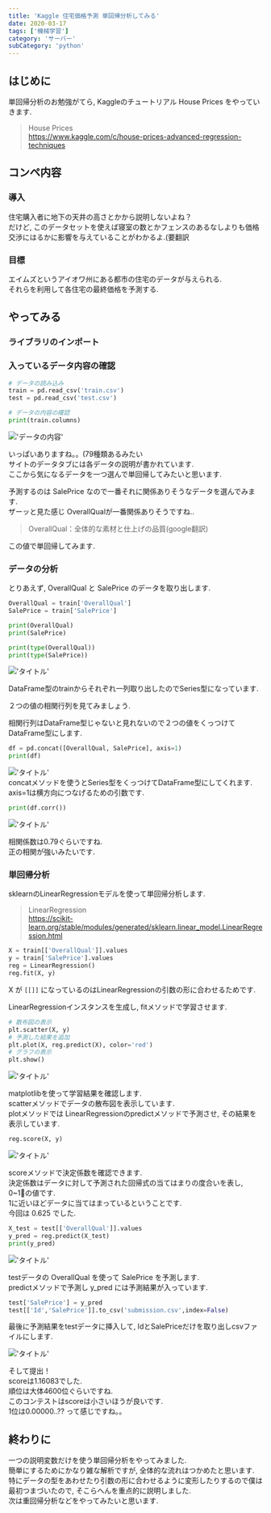 ```yaml
---
title: 'Kaggle 住宅価格予測 単回帰分析してみる'
date: 2020-03-17
tags: ['機械学習']
category: 'サーバー'
subCategory: 'python'
---
```


## はじめに

単回帰分析のお勉強がてら, Kaggleのチュートリアル House Prices をやっていきます.

> House Prices\
> https://www.kaggle.com/c/house-prices-advanced-regression-techniques

## コンペ内容

### 導入

住宅購入者に地下の天井の高さとかから説明しないよね？\
だけど, このデータセットを使えば寝室の数とかフェンスのあるなしよりも価格交渉にはるかに影響を与えていることがわかるよ.(要翻訳

### 目標

エイムズというアイオワ州にある都市の住宅のデータが与えられる.\
それらを利用して各住宅の最終価格を予測する.

## やってみる

### ライブラリのインポート

### 入っているデータ内容の確認

```python
# データの読み込み
train = pd.read_csv('train.csv')
test = pd.read_csv('test.csv')

# データの内容の確認
print(train.columns)
```

!['データの内容'](https://i.gyazo.com/42d4cc475318a7459d2633e9ce2868cb.png)

いっぱいありますね。。(79種類あるみたい\
サイトのデータタブには各データの説明が書かれています.\
ここから気になるデータを一つ選んで単回帰してみたいと思います.

予測するのは SalePrice なので一番それに関係ありそうなデータを選んでみます.\
ザーッと見た感じ OverallQualが一番関係ありそうですね..

> OverallQual：全体的な素材と仕上げの品質(google翻訳)

この値で単回帰してみます.

### データの分析

とりあえず, OverallQual と SalePrice のデータを取り出します.

```python
OverallQual = train['OverallQual']
SalePrice = train['SalePrice']

print(OverallQual)
print(SalePrice)

print(type(OverallQual))
print(type(SalePrice))
```

!['タイトル'](https://i.gyazo.com/e4ed77d9eb3441ad755842042832f7d3.png)

DataFrame型のtrainからそれぞれ一列取り出したのでSeries型になっています.

２つの値の相関行列を見てみましょう.

相関行列はDataFrame型じゃないと見れないので２つの値をくっつけてDataFrame型にします.

```python
df = pd.concat([OverallQual, SalePrice], axis=1)
print(df)
```

!['タイトル'](https://i.gyazo.com/40bbf637e932fa53f673b8b1c3922091.png)\
concatメソッドを使うとSeries型をくっつけてDataFrame型にしてくれます.\
axis=1は横方向につなげるための引数です.

```python
print(df.corr())
```

!['タイトル'](https://i.gyazo.com/829f1bd4f4c2280c1c116ac9fe01e5af.png)

相関係数は0.79ぐらいですね.\
正の相関が強いみたいです.

### 単回帰分析

sklearnのLinearRegressionモデルを使って単回帰分析します.

> LinearRegression\
> https://scikit-learn.org/stable/modules/generated/sklearn.linear_model.LinearRegression.html

```python
X = train[['OverallQual']].values
y = train['SalePrice'].values
reg = LinearRegression()
reg.fit(X, y)
```

X が `[[]]` になっているのはLinearRegressionの引数の形に合わせるためです.

LinearRegressionインスタンスを生成し, fitメソッドで学習させます.

```python
# 散布図の表示
plt.scatter(X, y)
# 予測した結果を追加
plt.plot(X, reg.predict(X), color='red')
# グラフの表示
plt.show()
```

!['タイトル'](https://i.gyazo.com/b85759c3c16b7935fd45326502f77968.png)

matplotlibを使って学習結果を確認します.\
scatterメソッドでデータの散布図を表示しています.\
plotメソッドでは LinearRegressionのpredictメソッドで予測させ, その結果を表示しています.

```python
reg.score(X, y)
```

!['タイトル'](https://i.gyazo.com/910f336a821edb41308325074a19da8a.png)

scoreメソッドで決定係数を確認できます.\
決定係数はデータに対して予測された回帰式の当てはまりの度合いを表し, 0~1の値です.\
1に近いほどデータに当てはまっているということです.\
今回は 0.625 でした.

```python
X_test = test[['OverallQual']].values
y_pred = reg.predict(X_test)
print(y_pred)
```

!['タイトル'](https://i.gyazo.com/e0db904ed98c051c1af2804c42e845bb.png)

testデータの OverallQual を使って SalePrice を予測します.\
predictメソッドで予測し y_pred には予測結果が入っています.

```python
test['SalePrice'] = y_pred
test[['Id','SalePrice']].to_csv('submission.csv',index=False)
```

最後に予測結果をtestデータに挿入して, IdとSalePriceだけを取り出しcsvファイルにします.

!['タイトル'](https://i.gyazo.com/c71a4efac6ae21ba7932db55bb6706bb.png)

そして提出！\
scoreは1.16083でした.\
順位は大体4600位ぐらいですね.\
このコンテストはscoreは小さいほうが良いです.\
1位は0.00000..?? って感じですね。。

## 終わりに

一つの説明変数だけを使う単回帰分析をやってみました.\
簡単にするためにかなり雑な解析ですが, 全体的な流れはつかめたと思います.\
特にデータの型をあわせたり引数の形に合わせるように変形したりするので僕は最初つまづいたので, そこらへんを重点的に説明しました.\
次は重回帰分析などをやってみたいと思います.
